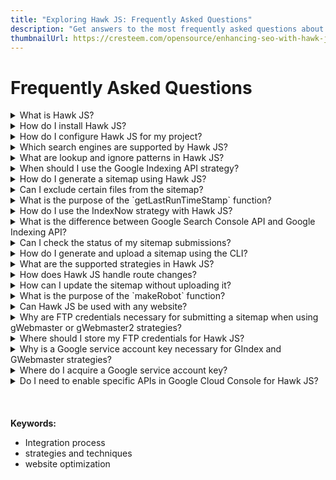 ```yaml
---
title: "Exploring Hawk JS: Frequently Asked Questions"
description: "Get answers to the most frequently asked questions about Hawk JS, covering topics such as installation, configuration, supported search engines, sitemap generation, and more. This FAQ guide will enhance your understanding and effective usage of this powerful SEO tool."
thumbnailUrl: https://cresteem.com/opensource/enhancing-seo-with-hawk-js/thumbnail.png
---
```


# Frequently Asked Questions

<details>
  <summary>What is Hawk JS?</summary>
  <p>
    Hawk JS is a tool for generating and deploying **sitemaps** and **update
    content link** to search engines for websites. It supports automatic
    **submission** to search engines such as Google, Bing, Yahoo, Yandex, and
    others, ensuring your website content is indexed quickly and efficiently.
  </p>
</details>

<details>
  <summary>How do I install Hawk JS?</summary>
  <p>
    You can install Hawk JS using npm or yarn. Run{" "}
    <code>`npm install @cresteem/hawk-js`</code> or{" "}
    <code>`yarn add @cresteem/hawk-js`</code> in your project directory.
  </p>
</details>

<details>
  <summary>How do I configure Hawk JS for my project?</summary>
  <p>
    You can configure Hawk JS by creating a <code>`hawk.config.json`</code> file
    in the root directory of your project. This file includes settings such as
    lookup patterns, ignore patterns, timezone, domain name, sitemap path, robot
    path, and secret file.
  </p>
</details>

<details>
  <summary>Which search engines are supported by Hawk JS?</summary>
  <p>
    Hawk JS supports submission to multiple search engines, including
    **Google**, **Bing**, **Yahoo**, **Yandex**, and others that support the
    IndexNow protocol.
  </p>
</details>

<details>
  <summary>What are lookup and ignore patterns in Hawk JS?</summary>
  <p>
    Lookup patterns specify the files to be included when generating the
    sitemap, while ignore patterns specify the files to be excluded. These
    patterns help customize which parts of your website are indexed.
  </p>
</details>

<details>
  <summary>When should I use the Google Indexing API strategy?</summary>
  <p>
    The Google Indexing API strategy is ideal for sites with frequently changing
    content, such as **job postings** or **live stream events**. This strategy
    allows you to notify Google directly when pages are added or removed,
    ensuring timely updates to search results.
  </p>
</details>

<details>
  <summary>How do I generate a sitemap using Hawk JS?</summary>
  <p>
    You can generate a sitemap by running the Hawk JS CLI command{" "}
    <code>`hawk genmap`</code>. This will create a <code>sitemap.xml</code> file
    based on your configuration settings.
  </p>
</details>

<details>
  <summary>Can I exclude certain files from the sitemap?</summary>
  <p>
    Yes, you can exclude certain files from the sitemap by specifying ignore
    patterns in the <code>`hawk.config.json`</code> file. These patterns will be
    used to filter out files that should not be included in the sitemap.
  </p>
</details>

<details>
  <summary>What is the purpose of the `getLastRunTimeStamp` function?</summary>
  <p>
    The `getLastRunTimeStamp` function retrieves the timestamp of the last
    execution or submission. This is useful for filtering updated routes from
    non-updated routes using the lastRunTimeStamp.
  </p>
</details>

<details>
  <summary>How do I use the IndexNow strategy with Hawk JS?</summary>
  <p>
    To use the IndexNow strategy, configure your routes and run hawk with the
    `IndexNow` strategy. This will rapidly index your new or updated content
    with search engines that support IndexNow, such as Bing, Yahoo, Yandex, and
    Yep.
  </p>
</details>

<details>
  <summary>
    What is the difference between Google Search Console API and Google Indexing
    API?
  </summary>
  <p>
    The Google Search Console API is used for submitting sitemaps to Google and
    checking their status, while the Google Indexing API is specifically for
    notifying Google about updates to pages with certain types of content, like
    job postings or live stream events.
  </p>
</details>

<details>
  <summary>Can I check the status of my sitemap submissions?</summary>
  <p>
    Yes, you can check the status of your sitemap submissions to Google Search
    Console using the `lastSubmissionStatusGAPI` function provided by Hawk JS.
    This function retrieves and displays the status of the last submission.
  </p>
</details>

<details>
  <summary>How do I generate and upload a sitemap using the CLI?</summary>
  <p>
    To generate and upload a sitemap using the CLI, run{" "}
    <code>`hawk genmap -c`</code>. This will generate the sitemap and upload it
    to Google Search Console.
  </p>
</details>

<details>
  <summary>What are the supported strategies in Hawk JS?</summary>
  <p>
    Hawk JS supports several strategies for sitemap generation and submission:
    `IndexNow`, `GIndex`, `GWebmaster`, and `GWebmaster2`. Each strategy serves
    different purposes based on your content and target search engines.
  </p>
</details>

<details>
  <summary>How does Hawk JS handle route changes?</summary>
  <p>
    Hawk JS identifies routes with changes since the last submission timestamp
    using given inclusion and exclusion patterns. This ensures only updated
    content is submitted for indexing.
  </p>
</details>

<details>
  <summary>How can I update the sitemap without uploading it?</summary>
  <p>
    You can update the sitemap without uploading it by setting the `donotUpload`
    option to `true` in your configuration or CLI command. This will generate
    the sitemap but skip the upload step.
  </p>
</details>

<details>
  <summary>What is the purpose of the `makeRobot` function?</summary>
  <p>
    The `makeRobot` function generates a `robots.txt` file that helps search
    engines understand which parts of your site should be crawled and indexed.
  </p>
</details>

<details>
  <summary>Can Hawk JS be used with any website?</summary>
  <p>
    Yes, Hawk JS can be used with any website, As long as you have node-js
    environment and can configure the necessary settings and run the CLI
    commands, Hawk JS will work for your site.
  </p>
</details>

<details>
  <summary>
    Why are FTP credentials necessary for submitting a sitemap when using
    gWebmaster or gWebmaster2 strategies?
  </summary>
  <p>
    FTP (File Transfer Protocol) credentials such as hostname, username, and
    password are required when using `gWebmaster` or `gWebmaster2` strategies in
    Hawk JS to submit the sitemap directly to FTP server for Google Search
    Console to utillise and index your website.
  </p>
</details>

<details>
  <summary>Where should I store my FTP credentials for Hawk JS?</summary>
  <p>
    FTP credentials should be securely stored in the `secrets.json` file should
    be located in your project's root directory. This file is used by Hawk
    JS(`yarn hawk secret`) to set credentials to system environment so that can
    used when need to access and authenticate with the FTP server when uploading
    the sitemap.
  </p>
</details>

<details>
  <summary>
    Why is a Google service account key necessary for GIndex and GWebmaster
    strategies?
  </summary>
  <p>
    A Google service account key is required for GIndex and GWebmaster
    strategies in Hawk JS to authenticate and access the Google APIs for
    indexing and sitemap submission. This key ensures secure communication
    between Hawk JS and Google services.
  </p>
</details>

<details>
  <summary>Where do I acquire a Google service account key?</summary>
  <p>
    You can acquire a Google service account key from the Google Cloud Console.
    Navigate to the IAM & Admin section, select Service accounts, and create a
    new service account. Download the JSON key file provided, which contains
    your service account credentials. It should be stored as `gserv.json` in
    project root directory.
  </p>
</details>

<details>
  <summary>
    Do I need to enable specific APIs in Google Cloud Console for Hawk JS?
  </summary>
  <p>
    Yes, you need to enable specific APIs such as the `Google Indexing API` and
    `Google Search Console API` in the Google Cloud Console for Hawk JS to
    interact with these services. Ensure that the required APIs are enabled and
    access permissions are correctly configured.
  </p>
</details>


<br />
<br />
<br />
<strong>Keywords:</strong>
<ul className={style.keywords}>
  <li>Integration process</li>
  <li>strategies and techniques</li>
  <li>website optimization</li>
</ul>
